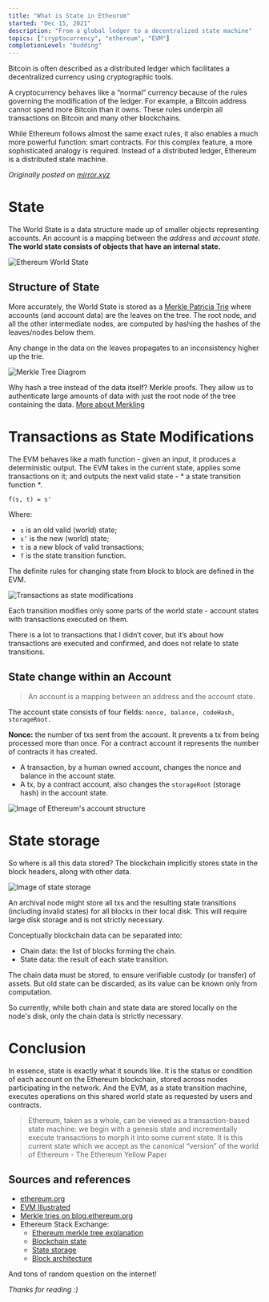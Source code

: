```yaml
---
title: "What is State in Etheurum"
started: "Dec 15, 2021"
description: "From a global ledger to a decentralized state machine"
topics: ["cryptocurrency", "ethereum", "EVM"]
completionLevel: "budding"
---
```


Bitcoin is often described as a distributed ledger which facilitates a decentralized currency using cryptographic tools.

A cryptocurrency behaves like a “normal” currency because of the rules governing the modification of the ledger. For example, a Bitcoin address cannot spend more Bitcoin than it owns. These rules underpin all transactions on Bitcoin and many other blockchains.

While Ethereum follows almost the same exact rules, it also enables a much more powerful function: smart contracts. For this complex feature, a more sophisticated analogy is required. Instead of a distributed ledger, Ethereum is a distributed state machine.

_Originally posted on [mirror.xyz](https://mirror.xyz/yashkarthik.eth/lZf4_3qZK4F0Z1pbiYD5N5R4vXQoPnii0AzJyFdNGbI)_

# State

The World State is a data structure made up of smaller objects representing accounts. An account is a mapping between the _address_ and _account state_. **The world state consists of objects that have an internal state.**

![Ethereum World State](/blog-assets/world-state.png)

## Structure of State

More accurately, the World State is stored as a [Merkle Patricia Trie](https://eth.wiki/en/fundamentals/patricia-tree) where accounts (and account data) are the leaves on the tree. The root node, and all the other intermediate nodes, are computed by hashing the hashes of the leaves/nodes below them.

Any change in the data on the leaves propagates to an inconsistency higher up the trie.

![Merkle Tree Diagrom](/blog-assets/merkle-tree.png "The value of a node depends on the value of the leaves.")

Why hash a tree instead of the data itself? Merkle proofs. They allow us to authenticate large amounts of data with just the root node of the tree containing the data. [More about Merkling](https://blog.ethereum.org/2015/11/15/merkling-in-ethereum/)

# Transactions as State Modifications

The EVM behaves like a math function - given an input, it produces a deterministic output. The EVM takes in the current state, applies some transactions on it; and outputs the next valid state - * a state transition function *.

`f(s, t) = s'`

Where:

- `s` is an old valid (world) state;
- `s’` is the new (world) state;
- `t` is a new block of valid transactions;
- `f` is the state transition function.

The definite rules for changing state from block to block are defined in the EVM.

![Transactions as state modifications](/blog-assets/tx-state-mod.png "Transactions as state modifications")

Each transition modifies only some parts of the world state - account states with transactions executed on them.

There is a lot to transactions that I didn’t cover, but it’s about how transactions are executed and confirmed, and does not relate to state transitions.

## State change within an Account

> An account is a mapping between an address and the account state.

The account state consists of four fields: `nonce, balance, codeHash, storageRoot.`

**Nonce:** the number of txs sent from the account. It prevents a tx from being processed more than once. For a contract account it represents the number of contracts it has created.

- A transaction, by a human owned account, changes the nonce and balance in the account state.
- A tx, by a contract account, also changes the `storageRoot` (storage hash) in the account state.

![Image of Ethereum's account structure](/blog-assets/eth-account.png "Ethereum's account structure")

# State storage

So where is all this data stored? The blockchain implicitly stores state in the block headers, along with other data.

![Image of state storage](/blog-assets/state-storage.png, "Each block header contains the hash of the root node of the World State Trie")

An archival node might store all txs and the resulting state transitions (including invalid states) for all blocks in their local disk. This will require large disk storage and is not strictly necessary.

Conceptually blockchain data can be separated into:

- Chain data: the list of blocks forming the chain.
- State data: the result of each state transition.

The chain data must be stored, to ensure verifiable custody (or transfer) of assets. But old state can be discarded, as its value can be known only from computation.

So currently, while both chain and state data are stored locally on the node's disk, only the chain data is strictly necessary.

# Conclusion

In essence, state is exactly what it sounds like. It is the status or condition of each account on the Ethereum blockchain, stored across nodes participating in the network. And the EVM, as a state transition machine, executes operations on this shared world state as requested by users and contracts.

> Ethereum, taken as a whole, can be viewed as a transaction-based state machine: we begin with a genesis state and incrementally execute transactions to morph it into some current state. It is this current state which we accept as the canonical “version” of the world of Ethereum - The Ethereum Yellow Paper

## Sources and references


- [ethereum.org](https://ethereum.org/en/developers/docs/)
- [EVM Illustrated](https://takenobu-hs.github.io/downloads/ethereum_evm_illustrated.pdf)
- [Merkle tries on blog.ethereum.org](https://blog.ethereum.org/2015/11/15/merkling-in-ethereum/)
- Ethereum Stack Exchange:
	- [Ethereum merkle tree explanation](https://ethereum.stackexchange.com/questions/15288/ethereum-merkle-tree-explanation)
   - [Blockchain state](https://ethereum.stackexchange.com/questions/110639/what-is-the-difference-between-blockchain-state-and-the-ethereum-singleton)
   - [State storage](https://ethereum.stackexchange.com/questions/359/where-is-the-state-data-stored)
   - [Block architecture](https://ethereum.stackexchange.com/questions/268/ethereum-block-architecture)

And tons of random question on the internet!

_Thanks for reading :)_
